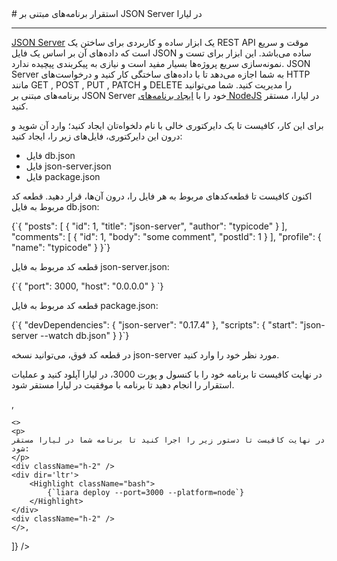 

<Layout>
<Head>
<title>مستندات استقرار برنامه‌های JSON SERVER - لیارا</title>
<meta property="og:title" content="مستندات خدمات رایانش ابری لیارا" />
<meta property="og:description" content="مستندات مربوط به نحوه استقرار برنامه‌های JSON Server در پلتفرم NodeJS در لیارا"  />
</Head>
# استقرار برنامه‌های مبتنی بر JSON Server در لیارا
<hr className="mb-2" />
<a href="https://github.com/typicode/json-server" className="text-[#2196f3] ">JSON Server</a> یک ابزار ساده و کاربردی برای ساختن یک REST API موقت و سریع است که داده‌های آن بر اساس یک فایل JSON ساده می‌باشد. این ابزار برای تست و نمونه‌سازی سریع پروژه‌ها بسیار مفید است و نیازی به پیکربندی پیچیده ندارد. JSON Server به شما اجازه می‌دهد تا با داده‌های ساختگی کار کنید و درخواست‌های HTTP مانند GET , POST , PUT , PATCH و DELETE را مدیریت کنید. 
شما می‌توانید برنامه‌های مبتنی بر JSON Server خود را با <a href="../../how-tos/create-app" className="text-[#2196f3] ">ایجاد برنامه‌های NodeJS</a> در لیارا، مستقر کنید.
<div className='h-2' />

برای این کار، کافیست تا یک دایرکتوری خالی با نام دلخواه‌تان ایجاد کنید؛ وارد آن شوید و درون این دایرکتوری، فایل‌های زیر را، ایجاد کنید:

<div className="h-2" />
<ul>
    <li>فایل <Important>db.json</Important></li>
    <li>فایل <Important>json-server.json</Important></li>
    <li>فایل <Important>package.json</Important></li>
</ul>
<div className="h-2" />

اکنون کافیست تا قطعه‌کدهای مربوط به هر فایل را، درون آن‌ها، قرار دهید. قطعه کد مربوط به فایل <Important>db.json</Important>:
<div className="h-2" />
<div dir='ltr'>
    <Highlight className="json">
        {`{
    "posts": [
      { "id": 1, "title": "json-server", "author": "typicode" }
    ],
    "comments": [
      { "id": 1, "body": "some comment", "postId": 1 }
    ],
    "profile": { "name": "typicode" }
}`}
    </Highlight>
</div>
<div className="h-2" />

قطعه کد مربوط به فایل <Important>json-server.json</Important>:
<div className="h-2" />
<div dir='ltr'>
    <Highlight className="json">
        {`{
    "port": 3000,
    "host": "0.0.0.0"
} `}
    </Highlight>
</div>
<div className="h-2" />

قطعه کد مربوط به فایل <Important>package.json</Important>:
<div className="h-2" />
<div dir='ltr'>
    <Highlight className="json">
        {`{
  "devDependencies": {
    "json-server": "0.17.4"
  },
  "scripts": {
    "start": "json-server --watch db.json"
  }
}`}
    </Highlight>
</div>
<div className="h-2" />
<Alert variant="info">
<p>
در قطعه کد فوق، می‌توانید نسخه <Important>json-server</Important> مورد نظر خود را وارد کنید.
</p>
</Alert>

<Section id="deploy" title="استقرار برنامه" />
<Tabs 
    tabs={["Liara Console", "Liara CLI"]} 
    content={[
    <>
    <p>در نهایت کافیست تا برنامه خود را با کنسول و پورت 3000، در لیارا آپلود کنید و عملیات استقرار را انجام دهید تا برنامه با موفقیت در لیارا مستقر شود.</p>
    </>,

    <>
    <p>
    در نهایت کافیست تا دستور زیر را اجرا کنید تا برنامه شما در لیارا مستقر شود:
    </p>
    <div className="h-2" />
    <div dir='ltr'>
        <Highlight className="bash">
            {`liara deploy --port=3000 --platform=node`}
        </Highlight>
    </div>
    <div className="h-2" />
    </>,

]} 
/>

</Layout>